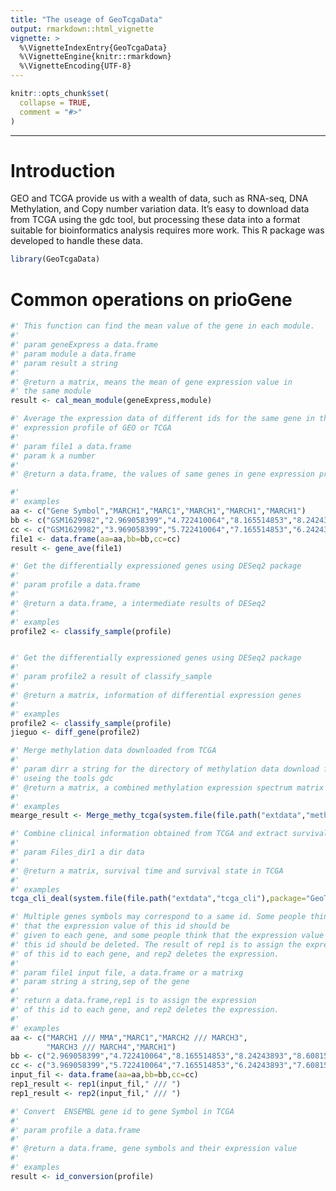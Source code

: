 ---
title: "The useage of GeoTcgaData"
output: rmarkdown::html_vignette
vignette: >
  %\VignetteIndexEntry{GeoTcgaData}
  %\VignetteEngine{knitr::rmarkdown}
  %\VignetteEncoding{UTF-8}
---

```{r, include = FALSE}
knitr::opts_chunk$set(
  collapse = TRUE,
  comment = "#>"
)
```
--------
# Introduction
GEO and TCGA provide us with a wealth of data, such as RNA-seq, DNA Methylation, 
and Copy number variation data. It's easy to download data from TCGA using the 
gdc tool, but processing these data into a format suitable for bioinformatics 
analysis requires more work. This R package was developed to handle these data.


```{r setup}
library(GeoTcgaData)
```

# Common operations on prioGene
```{r}

#' This function can find the mean value of the gene in each module.
#'
#' param geneExpress a data.frame
#' param module a data.frame
#' param result a string
#'
#' @return a matrix, means the mean of gene expression value in
#' the same module
result <- cal_mean_module(geneExpress,module)

#' Average the expression data of different ids for the same gene in the chip
#' expression profile of GEO or TCGA
#'
#' param file1 a data.frame
#' param k a number
#'
#' @return a data.frame, the values of same genes in gene expression profile

#'
#' examples
aa <- c("Gene Symbol","MARCH1","MARC1","MARCH1","MARCH1","MARCH1")
bb <- c("GSM1629982","2.969058399","4.722410064","8.165514853","8.24243893","8.60815086")
cc <- c("GSM1629982","3.969058399","5.722410064","7.165514853","6.24243893","7.60815086")
file1 <- data.frame(aa=aa,bb=bb,cc=cc)
result <- gene_ave(file1)

#' Get the differentially expressioned genes using DESeq2 package 
#'
#' param profile a data.frame
#'
#' @return a data.frame, a intermediate results of DESeq2
#'
#' examples
profile2 <- classify_sample(profile)


#' Get the differentially expressioned genes using DESeq2 package
#'
#' param profile2 a result of classify_sample
#'
#' @return a matrix, information of differential expression genes
#'
#' examples
profile2 <- classify_sample(profile)
jieguo <- diff_gene(profile2)

#' Merge methylation data downloaded from TCGA
#'
#' param dirr a string for the directory of methylation data download from tcga
#' useing the tools gdc
#' @return a matrix, a combined methylation expression spectrum matrix
#'
#' examples
mearge_result <- Merge_methy_tcga(system.file(file.path("extdata","methy"),package="GeoTcgaData"))

#' Combine clinical information obtained from TCGA and extract survival data
#'
#' param Files_dir1 a dir data
#'
#' @return a matrix, survival time and survival state in TCGA
#'
#' examples
tcga_cli_deal(system.file(file.path("extdata","tcga_cli"),package="GeoTcgaData"))

#' Multiple genes symbols may correspond to a same id. Some people think 
#' that the expression value of this id should be 
#' given to each gene, and some people think that the expression value of
#' this id should be deleted. The result of rep1 is to assign the expression
#' of this id to each gene, and rep2 deletes the expression.
#'
#' param file1 input file, a data.frame or a matrixg
#' param string a string,sep of the gene
#'
#' return a data.frame,rep1 is to assign the expression
#' of this id to each gene, and rep2 deletes the expression.
#'
#' examples
aa <- c("MARCH1 /// MMA","MARC1","MARCH2 /// MARCH3",
        "MARCH3 /// MARCH4","MARCH1")
bb <- c("2.969058399","4.722410064","8.165514853","8.24243893","8.60815086")
cc <- c("3.969058399","5.722410064","7.165514853","6.24243893","7.60815086")
input_fil <- data.frame(aa=aa,bb=bb,cc=cc)
rep1_result <- rep1(input_fil," /// ")
rep1_result <- rep2(input_fil," /// ")

#' Convert  ENSEMBL gene id to gene Symbol in TCGA
#'
#' param profile a data.frame
#'
#' @return a data.frame, gene symbols and their expression value
#'
#' examples
result <- id_conversion(profile)


```
